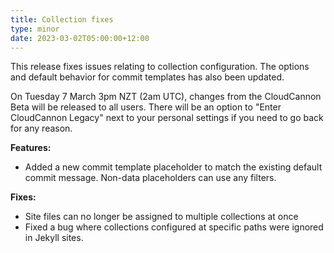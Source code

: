```yaml
---
title: Collection fixes
type: minor
date: 2023-03-02T05:00:00+12:00
---
```

This release fixes issues relating to collection configuration. The options and default behavior for commit templates has also been updated.

On Tuesday 7 March 3pm NZT (2am UTC), changes from the CloudCannon Beta will be released to all users. There will be an option to "Enter CloudCannon Legacy" next to your personal settings if you need to go back for any reason.

**Features:**

* Added a new commit template placeholder to match the existing default commit message. Non-data placeholders can use any filters.

**Fixes:**

* Site files can no longer be assigned to multiple collections at once
* Fixed a bug where collections configured at specific paths were ignored in Jekyll sites.